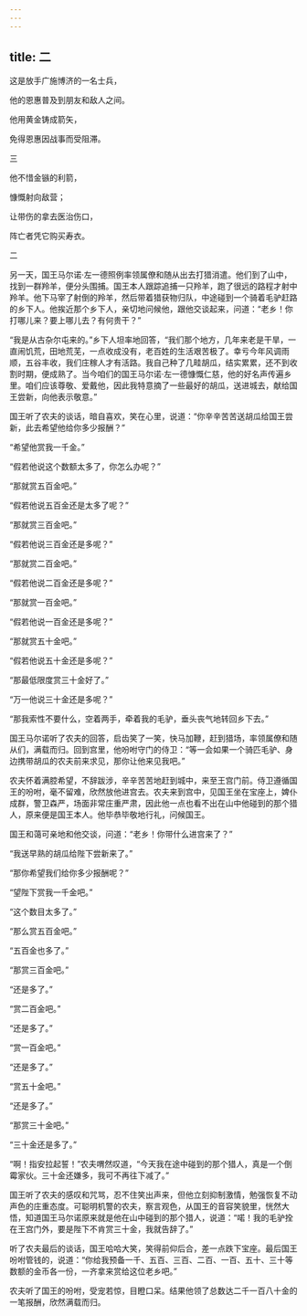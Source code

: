 ```yaml
---
---
---
```

title: 二
---



这是放手广施博济的一名士兵，

他的恩惠普及到朋友和敌人之间。

他用黄金铸成箭矢，

免得恩惠因战事而受阻滞。

三

他不惜金镞的利箭，

慷慨射向敌营；

让带伤的拿去医治伤口，

阵亡者凭它购买寿衣。





二


另一天，国王马尔诺·左一德照例率领属僚和随从出去打猎消遣。他们到了山中，找到一群羚羊，便分头围捕。国王本人跟踪追捕一只羚羊，跑了很远的路程才射中羚羊。他下马宰了射倒的羚羊，然后带着猎获物归队，中途碰到一个骑着毛驴赶路的乡下人。他挨近那个乡下人，亲切地问候他，跟他交谈起来，问道：“老乡！你打哪儿来？要上哪儿去？有何贵干？”

“我是从古杂尔屯来的。”乡下人坦率地回答，“我们那个地方，几年来老是干旱，一直闹饥荒，田地荒芜，一点收成没有，老百姓的生活艰苦极了。幸亏今年风调雨顺，五谷丰收，我们庄稼人才有活路。我自己种了几畦胡瓜，结实累累，还不到收割时期，便成熟了。当今咱们的国王马尔诺·左一德慷慨仁慈，他的好名声传遍乡里。咱们应该尊敬、爱戴他，因此我特意摘了一些最好的胡瓜，送进城去，献给国王尝新，向他表示敬意。”

国王听了农夫的谈话，暗自喜欢，笑在心里，说道：“你辛辛苦苦送胡瓜给国王尝新，此去希望他给你多少报酬？”

“希望他赏我一千金。”

“假若他说这个数额太多了，你怎么办呢？”

“那就赏五百金吧。”

“假若他说五百金还是太多了呢？”

“那就赏三百金吧。”

“假若他说三百金还是多呢？”

“那就赏二百金吧。”

“假若他说二百金还是多呢？”

“那就赏一百金吧。”

“假若他说一百金还是多呢？”

“那就赏五十金吧。”

“假若他说五十金还是多呢？”

“那最低限度赏三十金好了。”

“万一他说三十金还是多呢？”

“那我索性不要什么，空着两手，牵着我的毛驴，垂头丧气地转回乡下去。”

国王马尔诺听了农夫的回答，启齿笑了一笑，快马加鞭，赶到猎场，率领属僚和随从们，满载而归。回到宫里，他吩咐守门的侍卫：“等一会如果一个骑匹毛驴、身边携带胡瓜的农夫前来求见，那你让他来见我吧。”

农夫怀着满腔希望，不辞跋涉，辛辛苦苦地赶到城中，来至王宫门前。侍卫遵循国王的吩咐，毫不留难，欣然放他进宫去。农夫来到宫中，见国王坐在宝座上，婢仆成群，警卫森严，场面非常庄重严肃，因此他一点也看不出在山中他碰到的那个猎人，原来便是国王本人。他毕恭毕敬地行礼，问候国王。

国王和蔼可亲地和他交谈，问道：“老乡！你带什么进宫来了？”

“我送早熟的胡瓜给陛下尝新来了。”

“那你希望我们给你多少报酬呢？”

“望陛下赏我一千金吧。”

“这个数目太多了。”

“那么赏五百金吧。”

“五百金也多了。”

“那赏三百金吧。”

“还是多了。”

“赏二百金吧。”

“还是多了。”

“赏一百金吧。”

“还是多了。”

“赏五十金吧。”

“还是多了。”

“那赏三十金吧。”

“三十金还是多了。”

“啊！指安拉起誓！”农夫喟然叹道，“今天我在途中碰到的那个猎人，真是一个倒霉家伙。三十金还嫌多，我可不再往下减了。”

国王听了农夫的感叹和咒骂，忍不住笑出声来，但他立刻抑制激情，勉强恢复不动声色的庄重态度。可聪明机警的农夫，察言观色，从国王的音容笑貌里，恍然大悟，知道国王马尔诺原来就是他在山中碰到的那个猎人，说道：“喏！我的毛驴拴在王宫门外，要是陛下不肯赏三十金，我就告辞了。”

听了农夫最后的谈话，国王哈哈大笑，笑得前仰后合，差一点跌下宝座。最后国王吩咐管钱的，说道：“你给我预备一千、五百、三百、二百、一百、五十、三十等数额的金币各一份，一齐拿来赏给这位老乡吧。”

农夫听了国王的吩咐，受宠若惊，目瞪口呆。结果他领了总数达二千一百八十金的一笔报酬，欣然满载而归。